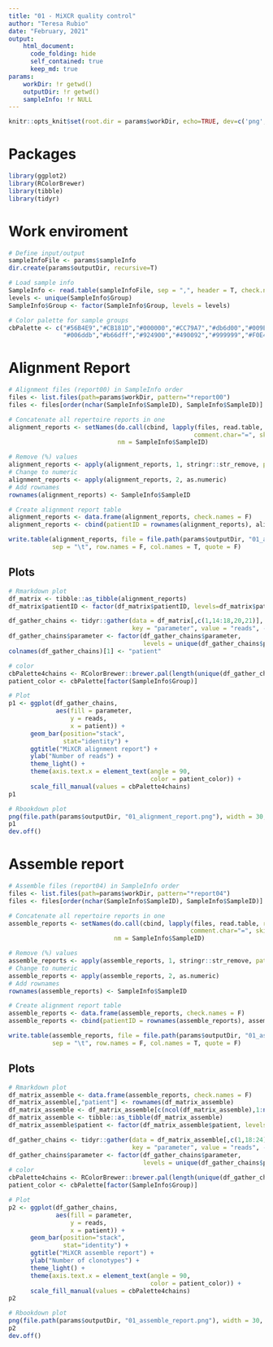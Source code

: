 ```yaml
---
title: "01 - MiXCR quality control"
author: "Teresa Rubio"
date: "February, 2021"
output:
    html_document:
      code_folding: hide
      self_contained: true
      keep_md: true
params:
    workDir: !r getwd()
    outputDir: !r getwd()
    sampleInfo: !r NULL
---
```


```r
knitr::opts_knit$set(root.dir = params$workDir, echo=TRUE, dev=c('png','pdf'))
```

# Packages
```r
library(ggplot2)
library(RColorBrewer)
library(tibble)
library(tidyr)
```

# Work enviroment
```r
# Define input/output
sampleInfoFile <- params$sampleInfo
dir.create(params$outputDir, recursive=T)

# Load sample info
SampleInfo <- read.table(sampleInfoFile, sep = ",", header = T, check.names = F)
levels <- unique(SampleInfo$Group)
SampleInfo$Group <- factor(SampleInfo$Group, levels = levels)

# Color palette for sample groups
cbPalette <- c("#56B4E9","#CB181D","#000000","#CC79A7","#db6d00","#009E73",
               "#006ddb","#b66dff","#924900","#490092","#999999","#F0E442")
```


# Alignment Report
```r
# Alignment files (report00) in SampleInfo order
files <- list.files(path=params$workDir, pattern="*report00")
files <- files[order(nchar(SampleInfo$SampleID), SampleInfo$SampleID)]

# Concatenate all repertoire reports in one
alignment_reports <- setNames(do.call(cbind, lapply(files, read.table, row.names = 1, sep=":",
                                                   comment.char="=", skip = 6)),
                              nm = SampleInfo$SampleID)

# Remove (%) values
alignment_reports <- apply(alignment_reports, 1, stringr::str_remove, pattern = " [(\\)].+")
# Change to numeric
alignment_reports <- apply(alignment_reports, 2, as.numeric)
# Add rownames
rownames(alignment_reports) <- SampleInfo$SampleID

# Create alignment report table
alignment_reports <- data.frame(alignment_reports, check.names = F)
alignment_reports <- cbind(patientID = rownames(alignment_reports), alignment_reports)

write.table(alignment_reports, file = file.path(params$outputDir, "01_alignment_reports.tsv"),
            sep = "\t", row.names = F, col.names = T, quote = F)
```


## Plots
```r
# Rmarkdown plot
df_matrix <- tibble::as_tibble(alignment_reports)
df_matrix$patientID <- factor(df_matrix$patientID, levels=df_matrix$patientID)

df_gather_chains <- tidyr::gather(data = df_matrix[,c(1,14:18,20,21)],
                                  key = "parameter", value = "reads", -1)
df_gather_chains$parameter <- factor(df_gather_chains$parameter,
                                     levels = unique(df_gather_chains$parameter))
colnames(df_gather_chains)[1] <- "patient"

# color
cbPalette4chains <- RColorBrewer::brewer.pal(length(unique(df_gather_chains$parameter)), "Set3")
patient_color <- cbPalette[factor(SampleInfo$Group)]

# Plot                                           
p1 <- ggplot(df_gather_chains,
             aes(fill = parameter,
                 y = reads,
                 x = patient)) +
      geom_bar(position="stack",
               stat="identity") +
      ggtitle("MiXCR alignment report") +
      ylab("Number of reads") +
      theme_light() +
      theme(axis.text.x = element_text(angle = 90,
                                       color = patient_color)) +
      scale_fill_manual(values = cbPalette4chains)
p1
```

```r
# Rbookdown plot
png(file.path(params$outputDir, "01_alignment_report.png"), width = 30, height = 15, units = "cm", res = 300)
p1
dev.off()
```


# Assemble report
```r
# Assemble files (report04) in SampleInfo order
files <- list.files(path=params$workDir, pattern="*report04")
files <- files[order(nchar(SampleInfo$SampleID), SampleInfo$SampleID)]

# Concatenate all repertoire reports in one
assemble_reports <- setNames(do.call(cbind, lapply(files, read.table, row.names = 1, sep=":",
                                                  comment.char="=", skip = 7)),
                             nm = SampleInfo$SampleID)

# Remove (%) values
assemble_reports <- apply(assemble_reports, 1, stringr::str_remove, pattern = " [(\\)].+")
# Change to numeric
assemble_reports <- apply(assemble_reports, 2, as.numeric)
# Add rownames
rownames(assemble_reports) <- SampleInfo$SampleID

# Create alignment report table
assemble_reports <- data.frame(assemble_reports, check.names = F)
assemble_reports <- cbind(patientID = rownames(assemble_reports), assemble_reports)

write.table(assemble_reports, file = file.path(params$outputDir, "01_assemble_reports.tsv"),
            sep = "\t", row.names = F, col.names = T, quote = F)
```

## Plots
```r
# Rmarkdown plot
df_matrix_assemble <- data.frame(assemble_reports, check.names = F)
df_matrix_assemble[,"patient"] <- rownames(df_matrix_assemble)
df_matrix_assemble <- df_matrix_assemble[c(ncol(df_matrix_assemble),1:ncol(df_matrix_assemble)-1)]
df_matrix_assemble <- tibble::as_tibble(df_matrix_assemble)
df_matrix_assemble$patient <- factor(df_matrix_assemble$patient, levels=df_matrix_assemble$patient)

df_gather_chains <- tidyr::gather(data = df_matrix_assemble[,c(1,18:24)],
                                  key = "parameter", value = "reads", -1)
df_gather_chains$parameter <- factor(df_gather_chains$parameter,
                                     levels = unique(df_gather_chains$parameter))
# color
cbPalette4chains <- RColorBrewer::brewer.pal(length(unique(df_gather_chains$parameter)), "Set3")
patient_color <- cbPalette[factor(SampleInfo$Group)]

# Plot
p2 <- ggplot(df_gather_chains,
             aes(fill = parameter,
                 y = reads,
                 x = patient)) +
      geom_bar(position="stack",
               stat="identity") +
      ggtitle("MiXCR assemble report") +
      ylab("Number of clonotypes") +
      theme_light() +
      theme(axis.text.x = element_text(angle = 90,
                                       color = patient_color)) +
      scale_fill_manual(values = cbPalette4chains)
p2
```

```r
# Rbookdown plot
png(file.path(params$outputDir, "01_assemble_report.png"), width = 30, height = 15, units = "cm", res = 300)
p2
dev.off()
```
